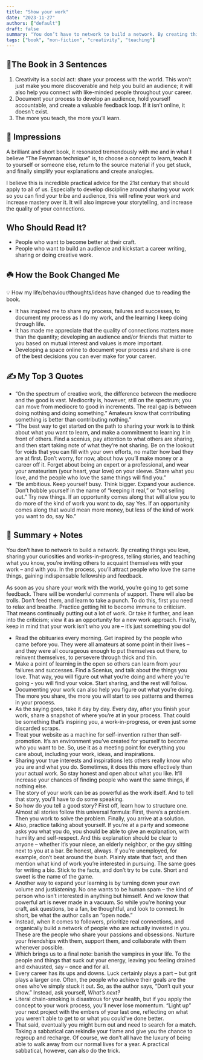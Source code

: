 ```yaml
---
title: "Show your work"
date: "2023-11-27"
authors: ["default"]
draft: false
summary: "You don’t have to network to build a network. By creating things you love, sharing your curiosities and works-in-progress, telling stories, and teaching what you know, you’re inviting others to acquaint themselves with your work – and with you. In the process, you’ll attract people who love the same things, gaining indispensable fellowship and feedback."
tags: ["book", "non-fiction", "creativity", "teaching"]
---
```


## 🚀The Book in 3 Sentences

1. Creativity is a social act: share your process with the world. This won’t just make you more discoverable and help you build an audience; it will also help you connect with like-minded people throughout your career.
2. Document your process to develop an audience, hold yourself accountable, and create a valuable feedback loop. If it isn’t online, it doesn’t exist.
3. The more you teach, the more you’ll learn.

## 🎨 Impressions

A brilliant and short book, it resonated tremendously with me and in what I believe “The Feynman technique” is, to choose a concept to learn, teach it to yourself or someone else, return to the source material if you get stuck, and finally simplify your explanations and create analogies.

I believe this is incredible practical advice for the 21st century that should apply to all of us. Especially to develop discipline around sharing your work so you can find your tribe and audience, this will refine your work and increase mastery over it. It will also improve your storytelling, and increase the quality of your connections.

## Who Should Read It?

- People who want to become better at their craft.
- People who want to build an audience and kickstart a career writing, sharing or doing creative work.

## ☘️ How the Book Changed Me

<aside>
💡 How my life/behaviour/thoughts/ideas have changed due to reading the book.

</aside>

- It has inspired me to share my process, failures and successes, to document my process as I do my work, and the learning I keep doing through life.
- It has made me appreciate that the quality of connections matters more than the quantity; developing an audience and/or friends that matter to you based on mutual interest and values is more important.
- Developing a space online to document your process and share is one of the best decisions you can ever make for your career.

## ✍️ My Top 3 Quotes

- “On the spectrum of creative work, the difference between the mediocre and the good is vast. Mediocrity is, however, still on the spectrum; you can move from mediocre to good in increments. The real gap is between doing nothing and doing something.” Amateurs know that contributing something is better than contributing nothing.”
- “The best way to get started on the path to sharing your work is to think about what you want to learn, and make a commitment to learning it in front of others. Find a scenius, pay attention to what others are sharing, and then start taking note of what they’re not sharing. Be on the lookout for voids that you can fill with your own efforts, no matter how bad they are at first. Don’t worry, for now, about how you’ll make money or a career off it. Forget about being an expert or a professional, and wear your amateurism (your heart, your love) on your sleeve. Share what you love, and the people who love the same things will find you.”
- “Be ambitious. Keep yourself busy. Think bigger. Expand your audience. Don’t hobble yourself in the name of “keeping it real,” or “not selling out.” Try new things. If an opportunity comes along that will allow you to do more of the kind of work you want to do, say Yes. If an opportunity comes along that would mean more money, but less of the kind of work you want to do, say No.”

## 📒 Summary + Notes

You don’t have to network to build a network. By creating things you love, sharing your curiosities and works-in-progress, telling stories, and teaching what you know, you’re inviting others to acquaint themselves with your work – and with you. In the process, you’ll attract people who love the same things, gaining indispensable fellowship and feedback.

As soon as you share your work with the world, you’re going to get some feedback. There will be wonderful comments of support. There will also be trolls. Don’t feed them, and learn to take a punch. To do this, first you need to relax and breathe. Practice getting hit to become immune to criticism. That means continually putting out a lot of work. Or take it further, and lean into the criticism; view it as an opportunity for a new work approach. Finally, keep in mind that your work isn’t who you are – it’s just something you do!

- Read the obituaries every morning. Get inspired by the people who came before you. They were all amateurs at some point in their lives – and they were all courageous enough to put themselves out there, to reinvent themselves, to persevere through thick and thin.
- Make a point of learning in the open so others can learn from your failures and successes. Find a Scenius, and talk about the things you love. That way, you will figure out what you’re doing and where you’re going - you will find your voice. Start sharing, and the rest will follow.
- Documenting your work can also help you figure out what you’re doing. The more you share, the more you will start to see patterns and themes in your process.
- As the saying goes, take it day by day. Every day, after you finish your work, share a snapshot of where you’re at in your process. That could be something that’s inspiring you, a work-in-progress, or even just some discarded scraps.
- Treat your website as a machine for self-invention rather than self-promotion. It’s an environment you’ve created for yourself to become who you want to be. So, use it as a meeting point for everything you care about, including your work, ideas, and inspirations.
- Sharing your true interests and inspirations lets others really know who you are and what you do. Sometimes, it does this more effectively than your actual work. So stay honest and open about what you like. It’ll increase your chances of finding people who want the same things, if nothing else.
- The story of your work can be as powerful as the work itself. And to tell that story, you'll have to do some speaking.
- So how do you tell a good story? First off, learn how to structure one. Almost all stories follow this universal formula: First, there’s a problem. Then you work to solve the problem. Finally, you arrive at a solution.
- Also, practice talking about yourself. If you’re at a party and someone asks you what you do, you should be able to give an explanation, with humility and self-respect. And this explanation should be clear to anyone – whether it’s your niece, an elderly neighbor, or the guy sitting next to you at a bar. Be honest, always. If you’re unemployed, for example, don’t beat around the bush. Plainly state that fact, and then mention what kind of work you’re interested in pursuing. The same goes for writing a bio. Stick to the facts, and don’t try to be cute. Short and sweet is the name of the game.
- Another way to expand your learning is by turning down your own volume and just*listening*. No one wants to be human spam – the kind of person who isn’t interested in anything but himself. And we know that powerful art is never made in a vacuum. So while you’re honing your craft, ask questions, be a fan, be thoughtful, and look to connect. In short, be what the author calls an “open node.”
- Instead, when it comes to followers, prioritize real connections, and organically build a network of people who are actually invested in you. These are the people who share your passions and obsessions. Nurture your friendships with them, support them, and collaborate with them whenever possible.
- Which brings us to a final note: banish the vampires in your life. To the people and things that suck out your energy, leaving you feeling drained and exhausted, say – once and for all.
- Every career has its ups and downs. Luck certainly plays a part – but grit plays a larger one. Often, the people who achieve their goals are the ones who’ve simply stuck it out. So, as the author says, “Don’t quit your show.” Instead, ask yourself, *What’s next?*
- Literal chain-smoking is disastrous for your health, but if you apply the concept to your work process, you’ll never lose momentum. “Light up” your next project with the embers of your last one, reflecting on what you weren’t able to get to or what you could’ve done better.
- That said, eventually you might burn out and need to search for a match. Taking a sabbatical can rekindle your flame and give you the chance to regroup and recharge. Of course, we don’t all have the luxury of being able to walk away from our normal lives for a year. A practical sabbatical, however, can also do the trick.
